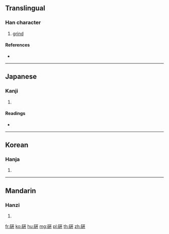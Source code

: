 {{character info/new}}
{{also|研}}

==Translingual==

===Han character===
{{Han char|rn=112|rad=石|as=06|sn=11|four=|canj=MRMJJ}}

# [[grind]]

====References====
* {{Han ref|kx=0830.080|hdz=42418.141|uh=784F|ud=30799}}

----

==Japanese==

===Kanji===
{{ja-kanji|grade=|rs=石06}}

# {{defn|lang=ja|sort=石06}}

====Readings====
* {{ja-readings|on=[[けん]] (ken)|kun=[[とぐ]] (togu), [[みがく]] (migaku)|nanori=}}

----

==Korean==

===Hanja===
{{ko-hanja|hangeul=연|eumhun=[[갈]] 연, [[벼루]] 연|rv=yeon|mr=yŏn|y=yen}}

# {{defn|lang=ko|sort=石06}}

----

==Mandarin==

===Hanzi===
{{cmn-hanzi|pin=[[dǒng]] ([[dong3]]), [[dòng]] ([[dong4]]), [[yán]] ([[yan2]])|wg=tung<sup>3</sup>, tung<sup>4</sup>, yen<sup>2</sup>}}

# {{defn|lang=cmn|sort=石06}}

[[fr:硏]]
[[ko:硏]]
[[hu:硏]]
[[mg:硏]]
[[pl:硏]]
[[th:硏]]
[[zh:硏]]